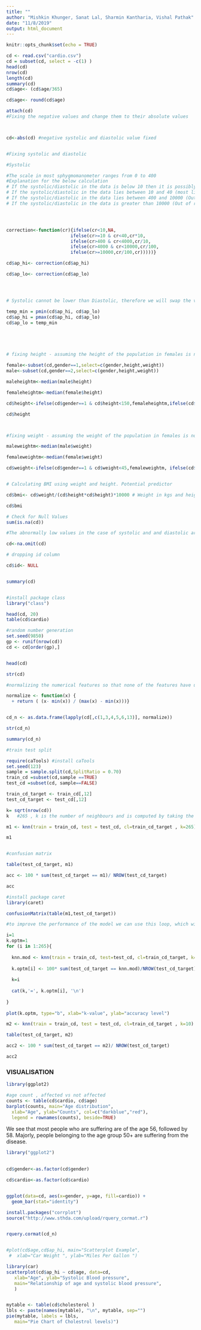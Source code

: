 ---
title: ""
author: "Mishkin Khunger, Sanat Lal, Sharmin Kantharia, Vishal Pathak"
date: "11/8/2019"
output: html_document
---

```{r setup, include=FALSE}
knitr::opts_chunk$set(echo = TRUE)
```

```{r}

cd <- read.csv("cardio.csv")
cd = subset(cd, select = -c(1) )
head(cd)
nrow(cd)
length(cd)
summary(cd)
cd$age<- (cd$age/365)

cd$age<- round(cd$age) 

```

```{r, include=FALSE}
attach(cd)
#Fixing the negative values and change them to their absolute values



cd<-abs(cd) #negative systolic and diastolic value fixed 


#Fixing systolic and diastolic

#Systolic 

#The scale in most sphygmomanometer ranges from 0 to 400 
#Explanation for the below calculation
# If the systolic/diastolic in the data is below 10 then it is possibly an error and would be 
# If the systolic/diastolic in the data lies between 10 and 40 (most likely a typing error), then the data will be multiplied by 10
# If the systolic/diastolic in the data lies between 400 and 10000 (Out of range and possible typing errors), then the data will be divided by 100
# If the systolic/diastolic in the data is greater than 10000 (Out of range and possible typing errors), then the data will be divided by 100




correction<-function(cr){ifelse(cr<10,NA,
                        ifelse(cr>=10 & cr<40,cr*10,        
                        ifelse(cr>400 & cr<4000,cr/10,
                        ifelse(cr>4000 & cr<10000,cr/100,       
                        ifelse(cr>=10000,cr/100,cr)))))}

cd$ap_hi<- correction(cd$ap_hi)

cd$ap_lo<- correction(cd$ap_lo)




# Systolic cannot be lower than Diastolic, therefore we will swap the values where such is the case in the dataset

temp_min = pmin(cd$ap_hi, cd$ap_lo)
cd$ap_hi = pmax(cd$ap_hi, cd$ap_lo)
cd$ap_lo = temp_min





# fixing height - assuming the height of the population in females is not less than 150 cm(approx. 4 feet 11 inches) and not less than 155 cm(5 ft 1 inches) in males and not above 191 cm (6 Ft 2 inches) in females and not above 6 ft 6 inches in male . Replacing the value below these parameters by their respective medians 

female<-subset(cd,gender==1,select=c(gender,height,weight))
male<-subset(cd,gender==2,select=c(gender,height,weight))

maleheightm<-median(male$height)

femaleheightm<-median(female$height)

cd$height<-ifelse(cd$gender==1 & cd$height<150,femaleheightm,ifelse(cd$gender==1 & cd$height>191,femaleheightm, ifelse(cd$gender==2 & cd$height<155,maleheightm,ifelse(cd$gender==2 & cd$height>200,maleheightm,cd$height) )))

cd$height



#fixing weight - assuming the weight of the population in females is not less than 45 kgs and not less than 55kgs  in males and both are not greater than 120Kgs. Replacing the value below these parameters by their respective means 

maleweightm<-median(male$weight)

femaleweightm<-median(female$weight)

cd$weight<-ifelse(cd$gender==1 & cd$weight<45,femaleweightm, ifelse(cd$gender==1 & cd$weight>120,femaleweightm,ifelse(cd$gender==2 & cd$weight<55,maleweightm,ifelse(cd$gender==2 & cd$weight>120,maleweightm,cd$weight))))


# Calculating BMI using weight and height. Potential predictor 

cd$bmi<- cd$weight/(cd$height*cd$height)*10000 # Weight in kgs and height in cms

cd$bmi

# Check for Null Values
sum(is.na(cd))

#The abnormally low values in the case of systolic and and diastolic are converted to NA. As they are very low in number (32) and contribute to only 0.04% of the data, they can be dropped.  

cd<-na.omit(cd) 

# dropping id column 

cd$id<- NULL


summary(cd)



```

```{r KNN}
#install package class
library("class")

head(cd, 20)
table(cd$cardio)

#random number generation
set.seed(9850)
gp <- runif(nrow(cd))
cd <- cd[order(gp),]


head(cd)

str(cd)

#normalizing the numerical features so that none of the features have undue influence on the prediction of our classes

normalize <- function(x) {
  + return ( (x- min(x)) / (max(x) - min(x)))}


cd_n <- as.data.frame(lapply(cd[,c(1,3,4,5,6,13)], normalize))

str(cd_n)

summary(cd_n)

#train test split

require(caTools) #install caTools
set.seed(123)
sample = sample.split(cd,SplitRatio = 0.70)
train_cd =subset(cd,sample ==TRUE)
test_cd =subset(cd, sample==FALSE)

train_cd_target <- train_cd[,12]
test_cd_target <- test_cd[,12]

k= sqrt(nrow(cd))
k   #265 , k is the number of neighbours and is computed by taking the suared root of the total number of observations. Preferably should be an odd number beacuse in default mode KNN takes majority vote and in case of a tie its good to have an odd number

m1 <- knn(train = train_cd, test = test_cd, cl=train_cd_target , k=265)

m1


#confusion matrix

table(test_cd_target, m1)

acc <- 100 * sum(test_cd_target == m1)/ NROW(test_cd_target)

acc

#install package caret
library(caret)

confusionMatrix(table(m1,test_cd_target))

#to improve the performance of the model we can use this loop, which will give the best value of k

i=1
k.optm=1
for (i in 1:265){
  
  knn.mod <- knn(train = train_cd, test=test_cd, cl=train_cd_target, k=i)
  
  k.optm[i] <- 100* sum(test_cd_target == knn.mod)/NROW(test_cd_target)
  
  k=i
  
  cat(k,'=', k.optm[i], '\n')
  
}
 
plot(k.optm, type="b", xlab="k-value", ylab="accuracy level")


```
```{r }
m2 <- knn(train = train_cd, test = test_cd, cl=train_cd_target , k=10)

table(test_cd_target, m2)

acc2 <- 100 * sum(test_cd_target == m2)/ NROW(test_cd_target)

acc2

```
### VISUALISATION
```{r}
library(ggplot2)

#age count , affected vs not affected
counts <- table(cd$cardio, cd$age)
barplot(counts, main="Age distribution",
  xlab="Age", ylab="Counts", col=c("darkblue","red"),
  legend = rownames(counts), beside=TRUE)

```
We see that most people who are suffering are of the age 56, followed by 58.
Majorly, people belonging to the age group 50+ are suffering from the disease.


```{r}
library("ggplot2")

 
cd$gender<-as.factor(cd$gender)

cd$cardio<-as.factor(cd$cardio)


ggplot(data=cd, aes(x=gender, y=age, fill=cardio)) +
  geom_bar(stat="identity")

```


```{r}


install.packages("corrplot")
source("http://www.sthda.com/upload/rquery_cormat.r")


rquery.cormat(cd_n)



```

```{r}


#plot(cd$age,cd$ap_hi, main="Scatterplot Example",
 #  xlab="Car Weight ", ylab="Miles Per Gallon ")

library(car)
scatterplot(cd$ap_hi ~ cd$age, data=cd,
   xlab="Age", ylab="Systolic Blood pressure",
   main="Relationship of age and systolic blood pressure",
   )


mytable <- table(cd$cholesterol )
lbls <- paste(names(mytable), "\n", mytable, sep="")
pie(mytable, labels = lbls,
   main="Pie Chart of Cholestrol levels)")
```